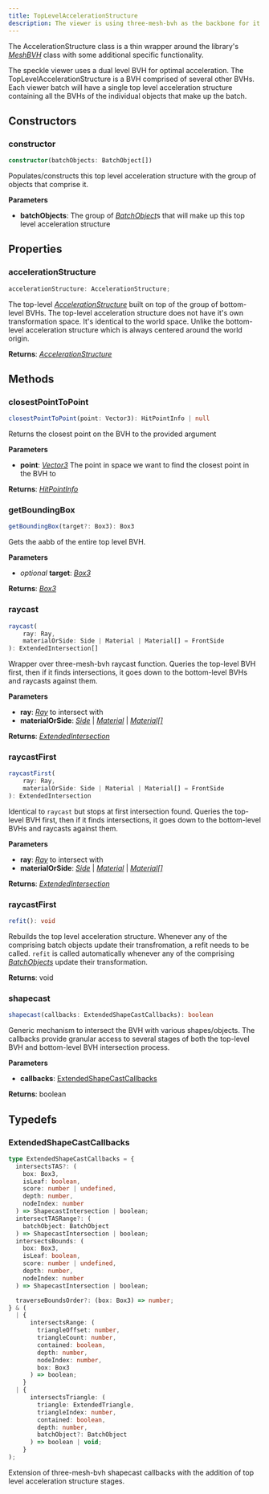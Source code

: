 ```yaml
---
title: TopLevelAccelerationStructure
description: The viewer is using three-mesh-bvh as the backbone for it's BVH implementation. 
---
```


The AccelerationStructure class is a thin wrapper around the library's [_MeshBVH_](https://threejs.org/docs/index.html?q=box#api/en/math/Box3) class with some additional specific functionality.

The speckle viewer uses a dual level BVH for optimal acceleration. The TopLevelAccelerationStructure is a BVH comprised of several other BVHs. Each viewer batch will have a single top level acceleration structure containing all the BVHs of the individual objects that make up the batch.

## Constructors

### constructor

```typescript
constructor(batchObjects: BatchObject[])
```

Populates/constructs this top level acceleration structure with the group of objects that comprise it.

**Parameters**

- **batchObjects**: The group of [_BatchObject_](/developers/viewer/batch-object-api)s that will make up this top level acceleration structure

## Properties

### accelerationStructure

```typescript
accelerationStructure: AccelerationStructure;
```

The top-level [_AccelerationStructure_](/developers/viewer/acceleration-structure-api) built on top of the group of bottom-level BVHs.
<Warning>
The top-level acceleration structure does not have it's own transformation space. It's identical to the world space. Unlike the bottom-level acceleration structure which is always centered around the world origin.
</Warning>

**Returns**: [_AccelerationStructure_](/developers/viewer/acceleration-structure-api)

## Methods

### closestPointToPoint

```typescript
closestPointToPoint(point: Vector3): HitPointInfo | null
```

Returns the closest point on the BVH to the provided argument

**Parameters**

- **point**: [_Vector3_](https://threejs.org/docs/index.html?q=box3#api/en/math/Vector3) The point in space we want to find the closest point in the BVH to

**Returns**: [_HitPointInfo_](https://github.com/gkjohnson/three-mesh-bvh/blob/be976e6746123f37faa8527b63c13cec9782253c/src/index.d.ts#L17)


### getBoundingBox

```typescript
getBoundingBox(target?: Box3): Box3
```

Gets the aabb of the entire top level BVH.

**Parameters**

- _optional_ **target**: [_Box3_](https://threejs.org/docs/index.html?q=box3#api/en/math/Box3)

**Returns**: [_Box3_](https://threejs.org/docs/index.html?q=box3#api/en/math/Box3)

### raycast

```typescript
raycast(
    ray: Ray,
    materialOrSide: Side | Material | Material[] = FrontSide
): ExtendedIntersection[]
```

Wrapper over three-mesh-bvh raycast function. Queries the top-level BVH first, then if it finds intersections, it goes down to the bottom-level BVHs and raycasts against them.

**Parameters**

- **ray**: [_Ray_](https://threejs.org/docs/index.html?q=ray#api/en/math/Ray) to intersect with
- **materialOrSide**: [_Side_](https://threejs.org/docs/index.html?q=Materia#api/en/constants/Materials) | [_Material_](https://threejs.org/docs/index.html?q=Materia#api/en/materials/Material) | [_Material[]_](https://threejs.org/docs/index.html?q=Materia#api/en/materials/Material)

**Returns**: [_ExtendedIntersection_](/developers/viewer/top-level-acceleration-structure-api#extendedintersection)

### raycastFirst

```typescript
raycastFirst(
    ray: Ray,
    materialOrSide: Side | Material | Material[] = FrontSide
): ExtendedIntersection
```

Identical to `raycast` but stops at first intersection found. Queries the top-level BVH first, then if it finds intersections, it goes down to the bottom-level BVHs and raycasts against them.

**Parameters**

- **ray**: [_Ray_](https://threejs.org/docs/index.html?q=ray#api/en/math/Ray) to intersect with
- **materialOrSide**: [_Side_](https://threejs.org/docs/index.html?q=Materia#api/en/constants/Materials) | [_Material_](https://threejs.org/docs/index.html?q=Materia#api/en/materials/Material) | [_Material[]_](https://threejs.org/docs/index.html?q=Materia#api/en/materials/Material)

**Returns**: [_ExtendedIntersection_](/developers/viewer/top-level-acceleration-structure-api#extendedintersection)

### raycastFirst

```typescript
refit(): void
```

Rebuilds the top level acceleration structure. Whenever any of the comprising batch objects update their transfromation, a refit needs to be called.
<Tip>
`refit` is called automatically whenever any of the comprising [_BatchObjects_](/developers/viewer/batch-object-api) update their transformation.
</Tip>

**Returns**: void

### shapecast

```typescript
shapecast(callbacks: ExtendedShapeCastCallbacks): boolean
```

Generic mechanism to intersect the BVH with various shapes/objects. The callbacks provide granular access to several stages of both the top-level BVH and bottom-level BVH intersection process.

**Parameters**

- **callbacks**: [ExtendedShapeCastCallbacks](/developers/viewer/top-level-acceleration-structure-api#extendedshapecastcallbacks)

**Returns**: boolean

## Typedefs

### ExtendedShapeCastCallbacks

```typescript
type ExtendedShapeCastCallbacks = {
  intersectsTAS?: (
    box: Box3,
    isLeaf: boolean,
    score: number | undefined,
    depth: number,
    nodeIndex: number
  ) => ShapecastIntersection | boolean;
  intersectTASRange?: (
    batchObject: BatchObject
  ) => ShapecastIntersection | boolean;
  intersectsBounds: (
    box: Box3,
    isLeaf: boolean,
    score: number | undefined,
    depth: number,
    nodeIndex: number
  ) => ShapecastIntersection | boolean;

  traverseBoundsOrder?: (box: Box3) => number;
} & (
  | {
      intersectsRange: (
        triangleOffset: number,
        triangleCount: number,
        contained: boolean,
        depth: number,
        nodeIndex: number,
        box: Box3
      ) => boolean;
    }
  | {
      intersectsTriangle: (
        triangle: ExtendedTriangle,
        triangleIndex: number,
        contained: boolean,
        depth: number,
        batchObject?: BatchObject
      ) => boolean | void;
    }
);
```

Extension of three-mesh-bvh shapecast callbacks with the addition of top level acceleration structure stages.
